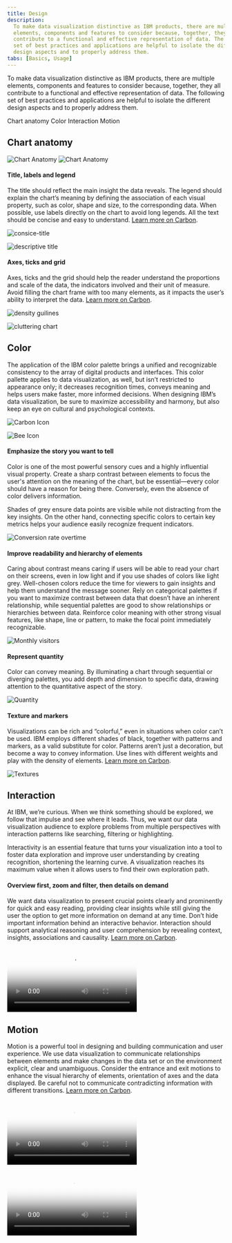 ```yaml
---
title: Design
description:
  To make data visualization distinctive as IBM products, there are multiple
  elements, components and features to consider because, together, they all
  contribute to a functional and effective representation of data. The following
  set of best practices and applications are helpful to isolate the different
  design aspects and to properly address them.
tabs: [Basics, Usage]
---
```




<PageDescription>


To make data visualization distinctive as IBM products, there are multiple
elements, components and features to consider because, together, they all
contribute to a functional and effective representation of data. The following
set of best practices and applications are helpful to isolate the different
design aspects and to properly address them.

</PageDescription>


<AnchorLinks>
  <AnchorLink>Chart anatomy</AnchorLink>
  <AnchorLink>Color</AnchorLink>
  <AnchorLink>Interaction</AnchorLink>
  <AnchorLink>Motion</AnchorLink>
</AnchorLinks>

## Chart anatomy

<Row>
<Column colMd={8} colLg={8}>


<GifPlayer color="dark">


![Chart Anatomy](/images/Basics/chart_anatomy/Design_ChartAnatomy_Animation.gif)
![Chart Anatomy](/images/Basics/chart_anatomy/Design_ChartAnatomy.jpg)

</GifPlayer>


</Column>
</Row>


#### Title, labels and legend

<Row>
<Column colMd={5} colLg={8}>


The title should reflect the main insight the data reveals. The legend should
explain the chart’s meaning by defining the association of each visual property,
such as color, shape and size, to the corresponding data. When possible, use
labels directly on the chart to avoid long legends. All the text should be
concise and easy to understand.
[Learn more on Carbon](https://www.carbondesignsystem.com/data-visualization/legends).

</Column>
</Row>


<DoDontRow>
<DoDont caption="Concise title">


![consice-title](/images/Basics/chart_anatomy/title_labels_legend/do_example.svg)

</DoDont>
<DoDont type="dont" caption="Long and too descriptive title">


![descriptive title](/images/Basics/chart_anatomy/title_labels_legend/don't.svg)

</DoDont>
</DoDontRow>


#### Axes, ticks and grid

<Row>
<Column colMd={5} colLg={8}>


Axes, ticks and the grid should help the reader understand the proportions and
scale of the data, the indicators involved and their unit of measure. Avoid
filling the chart frame with too many elements, as it impacts the user’s ability
to interpret the data.
[Learn more on Carbon](https://www.carbondesignsystem.com/data-visualization/axes-and-labels).

</Column>
</Row>


<DoDontRow>
<DoDont caption="Use the correct density of grid lines and labels.">


![density guilines](/images/Basics/chart_anatomy/axes_ticks_and_grid/dos_axes.svg)

</DoDont>
<DoDont type="dont" caption="Don’t use too many elements or the chart will be difficult to read.">


![cluttering chart](/images/Basics/chart_anatomy/axes_ticks_and_grid/donts_axes.svg)

</DoDont>
</DoDontRow>


## Color

The application of the IBM color palette brings a unified and recognizable
consistency to the array of digital products and interfaces. This color pallette
applies to data visualization, as well, but isn’t restricted to appearance only;
it decreases recognition times, conveys meaning and helps users make faster,
more informed decisions. When designing IBM’s data visualization, be sure to
maximize accessibility and harmony, but also keep an eye on cultural and
psychological contexts.

<Row className="resource-card-group">
<Column colMd={4} colLg={4} noGutterSm>
<ResourceCard
subTitle="Data visualization color palette"
href="https://www.carbondesignsystem.com/data-visualization/color-palettes/"
actionIcon="launch"
>


![Carbon Icon](../../../images/resource-cards/carbon.png)

</ResourceCard>
</Column>
<Column colMd={4} colLg={4} noGutterSm>
    <ResourceCard
      subTitle="IBM color palette (.ase and .clr)"
      href="https://github.com/carbon-design-system/carbon/raw/master/packages/colors/artifacts/IBM_Colors.zip"
      actionIcon="download"
      >


![Bee Icon](../../../images/resource-cards/zip.png)

  </ResourceCard>
</Column>
</Row>


#### Emphasize the story you want to tell

Color is one of the most powerful sensory cues and a highly influential visual
property. Create a sharp contrast between elements to focus the user's attention
on the meaning of the chart, but be essential—every color should have a reason
for being there. Conversely, even the absence of color delivers information.

Shades of grey ensure data points are visible while not distracting from the key
insights. On the other hand, connecting specific colors to certain key metrics
helps your audience easily recognize frequent indicators.

<Row>
<Column colMd={8} colLg={8}>


![Conversion rate overtime](/images/Basics/color/conversion_rate.svg)

</Column>
</Row>


#### Improve readability and hierarchy of elements

Caring about contrast means caring if users will be able to read your chart on
their screens, even in low light and if you use shades of colors like light
grey. Well-chosen colors reduce the time for viewers to gain insights and help
them understand the message sooner. Rely on categorical palettes if you want to
maximize contrast between data that doesn’t have an inherent relationship, while
sequential palettes are good to show relationships or hierarchies between data.
Reinforce color meaning with other strong visual features, like shape, line or
pattern, to make the focal point immediately recognizable.

<Row>
<Column colMd={8} colLg={8}>


![Monthly visitors](/images/Basics/color/monthly_visitors.svg)

</Column>
</Row>


#### Represent quantity

Color can convey meaning. By illuminating a chart through sequential or
diverging palettes, you add depth and dimension to specific data, drawing
attention to the quantitative aspect of the story.

<Row>
<Column colMd={8} colLg={8}>


![Quantity](/images/Basics/color/top_botnet.svg)

</Column>
</Row>


#### Texture and markers

<Row>
<Column colMd={5} colLg={8}>


Visualizations can be rich and “colorful,” even in situations when color can’t
be used. IBM employs different shades of black, together with patterns and
markers, as a valid substitute for color. Patterns aren’t just a decoration, but
become a way to convey information. Use lines with different weights and play
with the density of elements.
[Learn more on Carbon](https://www.carbondesignsystem.com/guidelines/accessibility/overview).

</Column>
</Row>


<Row>
<Column colMd={8} colLg={8}>


![Textures](/images/Basics/color/optimization.svg)

</Column>
</Row>


## Interaction

<Row>
<Column colMd={5} colLg={8}>


At IBM, we’re curious. When we think something should be explored, we follow
that impulse and see where it leads. Thus, we want our data visualization
audience to explore problems from multiple perspectives with interaction
patterns like searching, filtering or highlighting.

</Column>
</Row>


Interactivity is an essential feature that turns your visualization into a tool
to foster data exploration and improve user understanding by creating
recognition, shortening the learning curve. A visualization reaches its maximum
value when it allows users to find their own exploration path.

#### Overview first, zoom and filter, then details on demand

We want data visualization to present crucial points clearly and prominently for
quick and easy reading, providing clear insights while still giving the user the
option to get more information on demand at any time. Don’t hide important
information behind an interactive behavior. Interaction should support
analytical reasoning and user comprehension by revealing context, insights,
associations and causality.
[Learn more on Carbon](https://www.carbondesignsystem.com/patterns/overview).

<Row>
<Column colMd={8} colLg={8}>


<Video
  src="/videos/dataviz/Design_Interaction.mp4"
  poster="/images/dataviz/design_interaction.png"
/>

</Column>
</Row>


## Motion

<Row>
<Column colMd={5} colLg={8}>


Motion is a powerful tool in designing and building communication and user
experience. We use data visualization to communicate relationships between
elements and make changes in the data set or on the environment explicit, clear
and unambiguous. Consider the entrance and exit motions to enhance the visual
hierarchy of elements, orientation of axes and the data displayed. Be careful
not to communicate contradicting information with different transitions.
[Learn more on Carbon](https://www.carbondesignsystem.com/guidelines/motion/overview).

</Column>
</Row>


<DoDontRow>
<DoDont color="dark" caption="Animation emphasizes changes.">


<Video
  src="/videos/dataviz/Design_Motion_DO.mp4"
  poster="/images/dataviz/Design_Motion_DO.png"
/>

</DoDont>
<DoDont type="dont" color="dark" caption="Animation hides connections.">


<Video
  src="/videos/dataviz/Design_Motion_DONTS.mp4"
  poster="/images/dataviz//Design_Motion_DONTS.png"
/>

</DoDont>
</DoDontRow>

